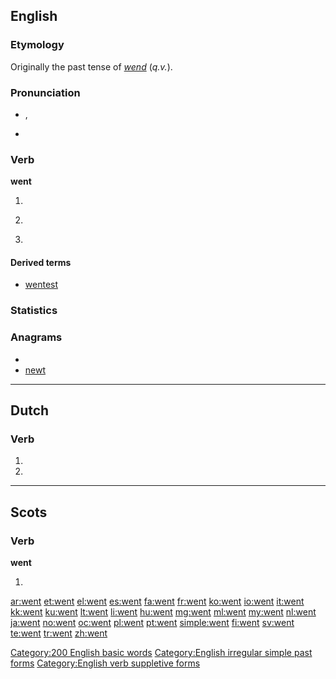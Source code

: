 ==English==

===Etymology===
Originally the past tense of ''[[wend]]'' (''q.v.'').

===Pronunciation===
* {{IPA|/wɛnt/}}, {{SAMPA|/wEnt/}}
* {{audio|en-us-went.ogg|Audio (US)}}
*: {{rhymes|ɛnt}}

===Verb===
'''went'''

# {{simple past of|[[go]]}}
# {{nonstandard}} {{past participle of|[[go]]}}
# {{archaic}} {{past of|[[wend]]}}

====Derived terms====
* [[wentest]] {{qualifier|archaic}}

===Statistics===
{{rank|every|think|life|131|went|back|under|same}}

===Anagrams===
* {{alphagram|entw}}
* [[newt]]

[[Category:200 English basic words]]
[[Category:English irregular simple past forms]]
[[Category:English verb suppletive forms]]

----

==Dutch==

===Verb===
{{infl|nl}}

# {{nl-verb-form|p=23|n=sg|t=pres|m=ind|wennen}}
# {{nl-verb-form|n=pl|m=imp|wennen}}

----

==Scots==

===Verb===
'''went'''

# {{simple past of|tae [[gan#Scots|gan]]|lang=Scots}}

[[ar:went]]
[[et:went]]
[[el:went]]
[[es:went]]
[[fa:went]]
[[fr:went]]
[[ko:went]]
[[io:went]]
[[it:went]]
[[kk:went]]
[[ku:went]]
[[lt:went]]
[[li:went]]
[[hu:went]]
[[mg:went]]
[[ml:went]]
[[my:went]]
[[nl:went]]
[[ja:went]]
[[no:went]]
[[oc:went]]
[[pl:went]]
[[pt:went]]
[[simple:went]]
[[fi:went]]
[[sv:went]]
[[te:went]]
[[tr:went]]
[[zh:went]]